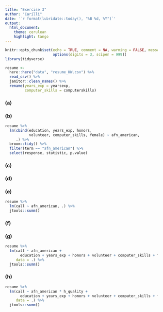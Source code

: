 ```yaml
---
title: "Exercise 3"
author: "Carilli"
date: '`r format(lubridate::today(), "%B %d, %Y")`'
output: 
  html_document:
    theme: cerulean
    highlight: tango
---
```


```r
knitr::opts_chunk$set(echo = TRUE, comment = NA, warning = FALSE, message = FALSE,
                      options(digits = 3, scipen = 999))
library(tidyverse)
```

```r
resume <- 
  here::here("data", "resume_HW.csv") %>% 
  read_csv() %>% 
  janitor::clean_names() %>% 
  rename(years_exp = yearsexp,
         computer_skills = computerskills)
```

### (a)

### (b)

```r
resume %>% 
  lm(cbind(education, years_exp, honors, 
           volunteer, computer_skills, female) ~ afn_american,
     .) %>% 
  broom::tidy() %>% 
  filter(term == "afn_american") %>% 
  select(response, statistic, p.value) 
```

### (c)

### (d)

### (e)

```r
resume %>% 
  lm(call ~ afn_american, .) %>% 
  jtools::summ()
```

### (f)

### (g)

```r
resume %>% 
  lm(call ~ afn_american + 
       education + years_exp + honors + volunteer + computer_skills + female,
     data = .) %>% 
  jtools::summ()
```

### (h)

```r
resume %>% 
  lm(call ~ afn_american * h_quality + 
       education + years_exp + honors + volunteer + computer_skills + female,
     data = .) %>% 
  jtools::summ()
```

